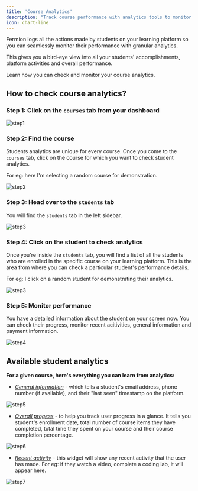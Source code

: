 ```yaml
---
title: 'Course Analytics'
description: "Track course performance with analytics tools to monitor learner engagement, progress, and overall success metrics."
icon: chart-line
---
```



Fermion logs all the actions made by students on your learning platform so you can seamlessly monitor their performance with granular analytics.

This gives you a bird-eye view into all your students' accomplishments, platform activities and overall performance.

Learn how you can check and monitor your course analytics.

## How to check course analytics?

### Step 1: Click on the `courses` tab from your dashboard

![step1](https://codedamn-website-assets.s3.us-east-1.amazonaws.com/uploads/19-11-2024/49%402x.amxlfc.png)

### Step 2: Find the course

Students analytics are unique for every course. Once you come to the `courses` tab, click on the course for which you want to check student analytics.

For eg: here I'm selecting a random course for demonstration.

![step2](https://codedamn-website-assets.s3.us-east-1.amazonaws.com/uploads/19-11-2024/14%402x.pbetdq.png)

### Step 3: Head over to the `students` tab

You will find the `students` tab in the left sidebar.

![step3](https://codedamn-website-assets.s3.us-east-1.amazonaws.com/uploads/19-11-2024/36%402x.tkxggj.png)

### Step 4: Click on the student to check analytics

Once you're inside the `students` tab, you will find a list of all the students who are enrolled in the specific course on your learning platform. This is the area from where you can check a particular student's performance details.

For eg: I click on a random student for demonstrating their analytics.

![step3](https://codedamn-website-assets.s3.us-east-1.amazonaws.com/uploads/19-11-2024/17%402x.tlwcyw.png)

### Step 5: Monitor performance

You have a detailed information about the student on your screen now. You can check their progress, monitor recent acitivities, general information and payment information.

![step4](https://codedamn-website-assets.s3.us-east-1.amazonaws.com/uploads/19-11-2024/27%402x.ggvmck.png)

## Available student analytics

**For a given course, here's everything you can learn from analytics:**

- <u>_General information_</u> - which tells a student's email address, phone number (if available), and their "last seen" timestamp on the platform.

![step5](https://codedamn-website-assets.s3.us-east-1.amazonaws.com/uploads/19-11-2024/31%402x.caojwb.png)

- <u>_Overall progess_</u> - to help you track user progress in a glance. It tells you student's enrollment date, total number of course items they have completed, total time they spent on your course and their course completion percentage.

![step6](https://codedamn-website-assets.s3.us-east-1.amazonaws.com/uploads/19-11-2024/49%402x.kryvcr.png)

- <u>_Recent activity_</u> - this widget will show any recent activity that the user has made. For eg: if they watch a video, complete a coding lab, it will appear here.

![step7](https://codedamn-website-assets.s3.us-east-1.amazonaws.com/uploads/19-11-2024/34%402x.lpevuq.png)


